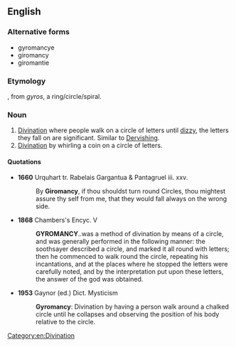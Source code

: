 ==English==

===Alternative forms===
* gyromancye
* giromancy
* giromantie

===Etymology===
{{confix|gyro|mancy}}, from {{etyl|grc}} ''gyros'', a ring/circle/spiral.

===Noun===
{{en-noun|-}}

# [[divination|Divination]] where people walk on a circle of letters until [[dizzy]], the letters they fall on are significant. Similar to [[Whirling Dervishes|Dervishing]].
# [[divination|Divination]] by whirling a coin on a circle of letters.

====Quotations====
* '''1660''' Urquhart tr. Rabelais Gargantua & Pantagruel iii. xxv.
*: By '''Giromancy''', if thou shouldst turn round Circles, thou mightest assure thy self from me, that they would fall always on the wrong side.

* '''1868''' Chambers's Encyc. V
*: '''GYROMANCY'''..was a method of divination by means of a circle, and was generally performed in the following manner: the soothsayer described a circle, and marked it all round with letters; then he commenced to walk round the circle, repeating his incantations, and at the places where he stopped the letters were carefully noted, and by the interpretation put upon these letters, the answer of the god was obtained.

* '''1953''' Gaynor (ed.) Dict. Mysticism
*: '''Gyromancy''': Divination by having a person walk around a chalked circle until he collapses and observing the position of his body relative to the circle.

[[Category:en:Divination]]